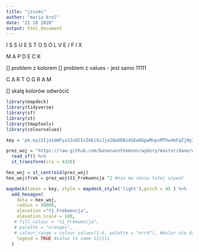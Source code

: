 ```yaml
---
title: "issues"
author: "maria krol"
date: "21 10 2020"
output: html_document
---
```


################ I S S U E S  T O  S O L V E / F I X #############


####### M A P D E C K ####### 

[] problem z kolorem
[] problem z values - jest samo 11111

####### C A R T O G R A M ####### 

[] skalę kolorów odwrócić

```r

library(mapdeck)
library(tidyverse)
library(sf)
library(st)
library(tmaptools)
library(colourvalues)

key = 'pk.eyJ1IjoibWFya3JvOCIsImEiOiJja2QwODBzdGEwOGpwMnpvMThwdmFqZjNyIn0.BltIhc4-ZufZxHhOyUo30g'

prez_woj = "https://raw.github.com/bananaonthemoon/wybory/master/dane/wojewodztwa.gpkg" %>%
  read_sf() %>%
  st_transform(crs = 4326)

hex_woj = st_centroid(prez_woj)
hex_woj$frek = prez_woj$t1_Frekwencja ^2 #nie ma sensu tutej używać

mapdeck(token = key, style = mapdeck_style('light'),pitch = 45 ) %>%
  add_hexagon(
    data = hex_woj,
    radius = 30000,
    elevation ="t1_Frekwencja",
    elevation_scale = 100,
   # fill_colour = "t1_Frekwencja",
   # palette = "oranges",
   # colour_range = colour_values(1:6, palette = "orrd"), #kolor nie działa?
    legend = TRUE #value to same 111111
  )

```